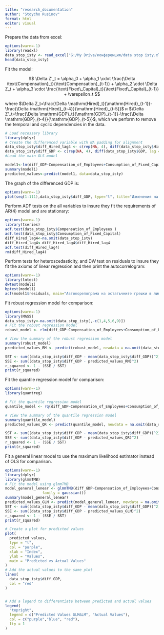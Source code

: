 ---
title: "research_documentation"
author: "Stoycho Rusinov"
format: html
editor: visual
---

Prepare the data from excel:

```{r}
options(warn=-1)
library(readxl)
data_stop_isty <- read_excel("G:/My Drive/конференция/data stop isty.xlsx")
head(data_stop_isty)
```

Fit the model:

$$
\Delta Z'_t = \alpha_0 + \alpha_1 \cdot \frac{\Delta \text{Compensation}_t}{\text{Compensation}_{t-1}} + \alpha_2 \cdot \Delta Z_t + \alpha_3 \cdot \frac{\text{Fixed\_Capital}_t}{\text{Fixed\_Capital}_{t-1}} + \varepsilon_t
$$


where $\Delta Z_t=\frac{\Delta \mathrm{Hired}_t}{\mathrm{Hired}_{t-1}}-\frac{\Delta \mathrm{Hired}_{t-4}}{\mathrm{Hired}_{t-5}}$ и $\Delta Z'_t=\frac{\Delta \mathrm{GDP}_t}{\mathrm{GDP}_{t-1}}-\frac{\Delta \mathrm{GDP}_{t-4}}{\mathrm{GDP}_{t-5}}$, which we perform to remove the temporal and cyclic dependencies in the data. 


```{r}
# Load necessary library
library(dplyr)
# Create the differenced variable with NA padding for alignment
data_stop_isty$diff_Hired_lag4 <- c(rep(NA, 4), diff(data_stop_isty$Hired, lag = 4))
data_stop_isty$diff_GDP <- c(rep(NA, 4), diff(data_stop_isty$GDP, lag = 4))
#Load the main OLS model

model1<-lm(diff_GDP~Compensation_of_Employees+Consumption_of_Fixed_Capital+diff_Hired_lag4, data=data_stop_isty[,-c(1,4,5,6,9)])
summary(model1)
predicted_values<-predict(model1, data=data_stop_isty)
```
The graph of the differenced GDP is: 
```{r}
options(warn=-1)
plot(seq(1:111),data_stop_isty$diff_GDP, type="l", title="Изменения на диференцираното БВП с два и четири лагови стойности.", xlab="Период в тримесечия", ylab="Изменения в БВП")
```

Perform ADF tests on the all variables to insure they fit the requirements of AR(4) model and are stationary:

```{r}
options(warn=-1)
library(tseries)
adf.test(data_stop_isty$Compensation_of_Employees )
adf.test(data_stop_isty$Consumption_of_Fixed_Capital)
diff_Hired_lag4<-na.omit(data_stop_isty)
diff_Hired_lag4<-diff_Hired_lag4$diff_Hired_lag4
adf.test(diff_Hired_lag4)
rm(diff_Hired_lag4)
```

Perform tests for heteroscedasticity, and DW test on residuals to insure they fit the axioms of linear regression and then print the autocorrelogram:

```{r}
options(warn=-1)
library(lmtest)
dwtest(model1)
bptest(model1)
acf(model1$residuals, main="Автокорелограма на остатъчните грешки в линейната регресия")
```

Fit robust regression model for comparison:

```{r}
options(warn=-1)
library(MASS)
data_stop_isty<-na.omit(data_stop_isty[,-c(1,4,5,6,9)])
# Fit the robust regression model
robust_model <- rlm(diff_GDP~Compensation_of_Employees+Consumption_of_Fixed_Capital+diff_Hired_lag4, data=data_stop_isty)

# View the summary of the robust regression model
summary(robust_model)
predicted_values_RM <- predict(robust_model, newdata = na.omit(data_stop_isty[, -c(1, 4, 5, 6, 9)]))

SST <- sum((data_stop_isty$diff_GDP - mean(data_stop_isty$diff_GDP))^2)
SSE <- sum((data_stop_isty$diff_GDP - predicted_values_RM)^2)
r_squared <- 1 - (SSE / SST)
print(r_squared)
```

Fit the quantile regression model for comparison:

```{r}
options(warn=-1)
library(quantreg)

# Fit the quantile regression model
quantile_model <- rq(diff_GDP~Compensation_of_Employees+Consumption_of_Fixed_Capital+diff_Hired_lag4, data=data_stop_isty, tau = 0.5)  # median (50th percentile)

# View the summary of the quantile regression model
summary(quantile_model)
predicted_values_QR <- predict(quantile_model, newdata = na.omit(data_stop_isty[, -c(1, 4, 5, 6, 9)]))

SST <- sum((data_stop_isty$diff_GDP - mean(data_stop_isty$diff_GDP))^2)
SSE <- sum((data_stop_isty$diff_GDP - predicted_values_QR)^2)
r_squared <- 1 - (SSE / SST)
print(r_squared)
```

Fit a general linear model to use the maximum likelihood estimator instead of OLS for comparison.

```{r}
options(warn=-1)
library(dplyr)
library(glmmTMB)
# Fit the model using glmmTMB
model_general_lenear <- glmmTMB(diff_GDP~Compensation_of_Employees+Consumption_of_Fixed_Capital+diff_Hired_lag4, data=data_stop_isty, 
                 family = gaussian())
summary(model_general_lenear)
predicted_values_GLM <- predict(model_general_lenear, newdata = na.omit(data_stop_isty[, -c(1, 4, 5, 6, 9)]))
SST <- sum((data_stop_isty$diff_GDP - mean(data_stop_isty$diff_GDP))^2)
SSE <- sum((data_stop_isty$diff_GDP - predicted_values_GLM)^2)
r_squared <- 1 - (SSE / SST)
print(r_squared)
```


```{r}
# Create a plot for predicted values
plot(
  predicted_values, 
  type = "l", 
  col = "purple", 
  xlab = "Index", 
  ylab = "Values", 
  main = "Predicted vs Actual Values"
)
# Add the actual values to the same plot
lines(
  data_stop_isty$diff_GDP, 
  col = "red"
)


# Add a legend to differentiate between predicted and actual values
legend(
  "topright", 
  legend = c("Predicted Values GLM&LM", "Actual Values"), 
  col = c("purple","blue", "red"), 
  lty = 1
)


```



